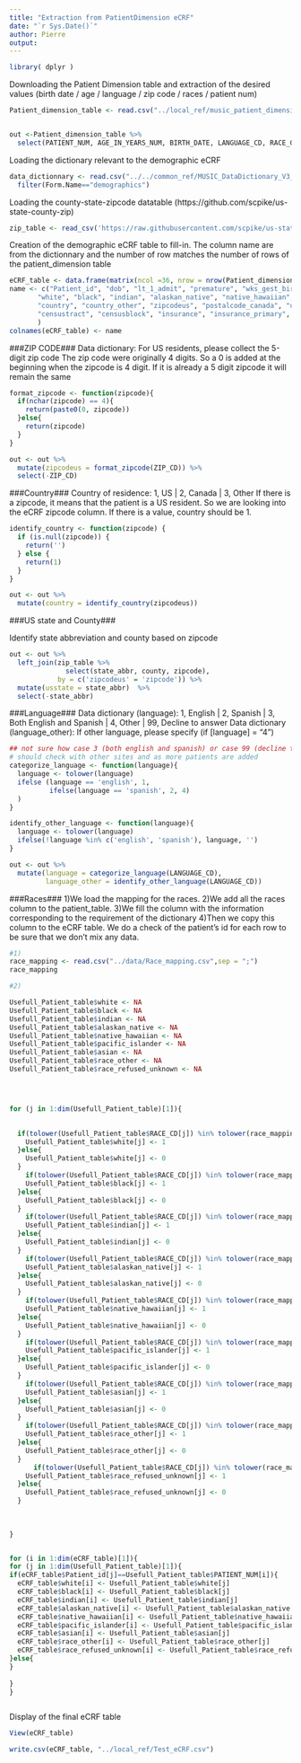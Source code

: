 ```yaml
---
title: "Extraction from PatientDimension eCRF"
date: "`r Sys.Date()`"
author: Pierre
output:
---
```


```r
library( dplyr )
```



Downloading the Patient Dimension table and extraction of the desired values (birth date / age / language / zip code / races / patient num)

```r

Patient_dimension_table <- read.csv("../local_ref/music_patient_dimension.csv")


out <-Patient_dimension_table %>%
  select(PATIENT_NUM, AGE_IN_YEARS_NUM, BIRTH_DATE, LANGUAGE_CD, RACE_CD, ZIP_CD)


```


Loading the dictionary relevant to the demographic eCRF

```r
data_dictionnary <- read.csv("../../common_ref/MUSIC_DataDictionary_V3_4Dec20_final version_clean_0.csv")%>%
  filter(Form.Name=="demographics")
```


Loading the county-state-zipcode datatable (https://github.com/scpike/us-state-county-zip)

```r
zip_table <- read_csv('https://raw.githubusercontent.com/scpike/us-state-county-zip/master/geo-data.csv')
```


Creation of the demographic eCRF table to fill-in. The column name are from the dictionnary and the number of row matches the number of rows of the patient_dimension table

```r

eCRF_table <- data.frame(matrix(ncol =36, nrow = nrow(Patient_dimension_table)))
name <- c("Patient_id", "dob", "lt_1_admit", "premature", "wks_gest_birth", "corrected_gest_age", "ethnicity", "language","langauge_other",
       "white", "black", "indian", "alaskan_native", "native_hawaiian", "pacific_islander", "asian", "race_other", "race_other_list","race_refused_unknown",
       "country", "country_other", "zipcodeus", "postalcode_canada", "usstate", "canadaprovince", "residence_other", "county", "census","censusdt",
       "censustract", "censusblock", "insurance", "insurance_primary", "other_studies", "other_studies_list","other_studies_other"
       )
colnames(eCRF_table) <- name


```



###ZIP CODE###
Data dictionary: For US residents, please collect the 5-digit zip code
The zip code were originally 4 digits. So a 0 is added at the beginning when the zipcode is 4 digit. If it is already a 5 digit zipcode it will remain the same

```r


format_zipcode <- function(zipcode){
  if(nchar(zipcode) == 4){
    return(paste0(0, zipcode))
  }else{
    return(zipcode)
  }
}

out <- out %>%
  mutate(zipcodeus = format_zipcode(ZIP_CD)) %>%
  select(-ZIP_CD)

```


###Country###
Country of residence: 1, US | 2, Canada | 3, Other
If there is a zipcode, it means that the patient is a US resident. So we are looking into the eCRF zipcode column. If there is a value, country should be 1.
```r

identify_country <- function(zipcode) {
  if (is.null(zipcode)) {
    return('')
  } else {
    return(1)
  }
}

out <- out %>% 
  mutate(country = identify_country(zipcodeus))

```

###US state and County###

Identify state abbreviation and county based on zipcode

```r

out <- out %>%
  left_join(zip_table %>%
              select(state_abbr, county, zipcode),
            by = c('zipcodeus' = 'zipcode')) %>%
  mutate(usstate = state_abbr)  %>%
  select(-state_abbr)

```


###Language###
Data dictionary (language): 1, English | 2, Spanish | 3, Both English and Spanish | 4, Other | 99, Decline to answer
Data dictionary (language_other): If other language, please specify (if [language] = "4")

```r
## not sure how case 3 (both english and spanish) or case 99 (decline to answer) would appear in the EHR
# should check with other sites and as more patients are added
categorize_language <- function(language){
  language <- tolower(language)
  ifelse (language == 'english', 1, 
          ifelse(language == 'spanish', 2, 4)
  )
}

identify_other_language <- function(language){
  language <- tolower(language)
  ifelse(!language %in% c('english', 'spanish'), language, '')
}

out <- out %>%
  mutate(language = categorize_language(LANGUAGE_CD),
         language_other = identify_other_language(LANGUAGE_CD))


```



###Races### 
1)We load the mapping for the races. 
2)We add all the races column to the patient_table.
3)We fill the column with the information corresponding to the requirement of the dictionary
4)Then we copy this column to the eCRF table. We do a check of the patient's id for each row to be sure that we don't mix any data. 

```r
#1) 
race_mapping <- read.csv("../data/Race_mapping.csv",sep = ";")
race_mapping

#2)

Usefull_Patient_table$white <- NA
Usefull_Patient_table$black <- NA
Usefull_Patient_table$indian <- NA
Usefull_Patient_table$alaskan_native <- NA
Usefull_Patient_table$native_hawaiian <- NA
Usefull_Patient_table$pacific_islander <- NA
Usefull_Patient_table$asian <- NA
Usefull_Patient_table$race_other <- NA
Usefull_Patient_table$race_refused_unknown <- NA




for (j in 1:dim(Usefull_Patient_table)[1]){

  
  if(tolower(Usefull_Patient_table$RACE_CD[j]) %in% tolower(race_mapping$white)){
    Usefull_Patient_table$white[j] <- 1
  }else{
    Usefull_Patient_table$white[j] <- 0
  }
    if(tolower(Usefull_Patient_table$RACE_CD[j]) %in% tolower(race_mapping$black)){
    Usefull_Patient_table$black[j] <- 1
  }else{
    Usefull_Patient_table$black[j] <- 0
  }
    if(tolower(Usefull_Patient_table$RACE_CD[j]) %in% tolower(race_mapping$indian)){
    Usefull_Patient_table$indian[j] <- 1
  }else{
    Usefull_Patient_table$indian[j] <- 0
  }
    if(tolower(Usefull_Patient_table$RACE_CD[j]) %in% tolower(race_mapping$alaskan_native)){
    Usefull_Patient_table$alaskan_native[j] <- 1
  }else{
    Usefull_Patient_table$alaskan_native[j] <- 0
  }
    if(tolower(Usefull_Patient_table$RACE_CD[j]) %in% tolower(race_mapping$native_hawaiian)){
    Usefull_Patient_table$native_hawaiian[j] <- 1
  }else{
    Usefull_Patient_table$native_hawaiian[j] <- 0
  }
    if(tolower(Usefull_Patient_table$RACE_CD[j]) %in% tolower(race_mapping$pacific_islander)){
    Usefull_Patient_table$pacific_islander[j] <- 1
  }else{
    Usefull_Patient_table$pacific_islander[j] <- 0
  }
    if(tolower(Usefull_Patient_table$RACE_CD[j]) %in% tolower(race_mapping$asian)){
    Usefull_Patient_table$asian[j] <- 1
  }else{
    Usefull_Patient_table$asian[j] <- 0
  }
    if(tolower(Usefull_Patient_table$RACE_CD[j]) %in% tolower(race_mapping$race_other)){
    Usefull_Patient_table$race_other[j] <- 1
  }else{
    Usefull_Patient_table$race_other[j] <- 0
  }
      if(tolower(Usefull_Patient_table$RACE_CD[j]) %in% tolower(race_mapping$race_refused_unknown)){
    Usefull_Patient_table$race_refused_unknown[j] <- 1
  }else{
    Usefull_Patient_table$race_refused_unknown[j] <- 0
  }
  
  
  
}


for (i in 1:dim(eCRF_table)[1]){
for (j in 1:dim(Usefull_Patient_table)[1]){
if(eCRF_table$Patient_id[j]==Usefull_Patient_table$PATIENT_NUM[i]){
  eCRF_table$white[i] <- Usefull_Patient_table$white[j]
  eCRF_table$black[i] <- Usefull_Patient_table$black[j]
  eCRF_table$indian[i] <- Usefull_Patient_table$indian[j]
  eCRF_table$alaskan_native[i] <- Usefull_Patient_table$alaskan_native[j]
  eCRF_table$native_hawaiian[i] <- Usefull_Patient_table$native_hawaiian[j]
  eCRF_table$pacific_islander[i] <- Usefull_Patient_table$pacific_islander[j]
  eCRF_table$asian[i] <- Usefull_Patient_table$asian[j]
  eCRF_table$race_other[i] <- Usefull_Patient_table$race_other[j]
  eCRF_table$race_refused_unknown[i] <- Usefull_Patient_table$race_refused_unknown[j]
}else{
}
  
}
}



```

Display of the final eCRF table

```r
View(eCRF_table)

write.csv(eCRF_table, "../local_ref/Test_eCRF.csv")
```

